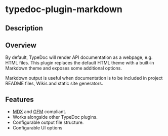
# typedoc-plugin-markdown

## Description

<PackageDescription description={pjson.description}></PackageDescription>

## Overview

By default, TypeDoc will render API documentation as a webpage, e.g. HTML files. This plugin replaces the default HTML theme with a built-in Markdown theme and exposes some additional options.

Markdown output is useful when documentation is to be included in project README files, Wikis and static site generators.

## Features

- [MDX](https://mdxjs.com/) and [GFM](https://github.github.com/gfm/) compliant.
- Works alongside other TypeDoc plugins.
- Configurable output file structure.
- Configurable UI options
